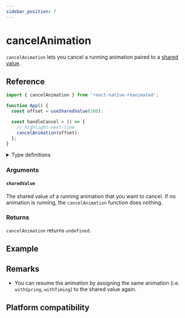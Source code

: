 ```yaml
---
sidebar_position: 7
---
```


# cancelAnimation

`cancelAnimation` lets you cancel a running animation paired to a [shared value](/docs/next/fundamentals/glossary#shared-value).

## Reference

```javascript
import { cancelAnimation } from 'react-native-reanimated';

function App() {
  const offset = useSharedValue(100);

  const handleCancel = () => {
    // highlight-next-line
    cancelAnimation(offset);
  };
}
```

<details>
<summary>Type definitions</summary>

```typescript
type SharedValue<T> = { value: T };

function cancelAnimation<T>(sharedValue: SharedValue<T>): void;
```

</details>

### Arguments

#### `sharedValue`

The shared value of a running animation that you want to cancel. If no animation is running, the `cancelAnimation` function does nothing.

### Returns

`cancelAnimation` returns `undefined`.

## Example


<InteractiveExample src={CancelAnimationSrc} component={CancelAnimation} />

## Remarks

- You can resume the animation by assigning the same animation (i.e. `withSpring`, `withTiming`) to the shared value again.

## Platform compatibility

<PlatformCompatibility android ios web />
